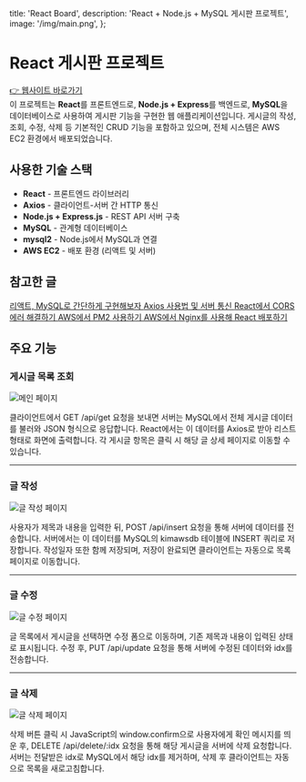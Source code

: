   title: 'React Board',
  description: 'React + Node.js + MySQL 게시판 프로젝트',
  image: '/img/main.png',
};

#  React 게시판 프로젝트

<div className="flex flex-col space-y-2 text-blue-600 h-[30px] font-semibold">
  <a href="http://3.34.177.110/" target="_blank" rel="noopener noreferrer">👉 웹사이트 바로가기</a>
</div>

<div className="mt-2 text-gray-700">
  이 프로젝트는 <strong>React</strong>를 프론트엔드로, <strong>Node.js + Express</strong>를 백엔드로, <strong>MySQL</strong>을 데이터베이스로 사용하여 게시판 기능을 구현한 웹 애플리케이션입니다.  
  게시글의 작성, 조회, 수정, 삭제 등 기본적인 CRUD 기능을 포함하고 있으며, 전체 시스템은 AWS EC2 환경에서 배포되었습니다.
</div>

<div className="border-b border-gray-300 my-4" />

##  사용한 기술 스택

<ul className="list-disc pl-5 text-gray-800 space-y-1">
  <li><strong>React</strong> - 프론트엔드 라이브러리</li>
  <li><strong>Axios</strong> - 클라이언트-서버 간 HTTP 통신</li>
  <li><strong>Node.js + Express.js</strong> - REST API 서버 구축</li>
  <li><strong>MySQL</strong> - 관계형 데이터베이스</li>
  <li><strong>mysql2</strong> - Node.js에서 MySQL과 연결</li>
  <li><strong>AWS EC2</strong> - 배포 환경 (리액트 및 서버)</li>
</ul>

<div className="border-b border-gray-300 my-4" />

##  참고한 글

<div className="flex flex-col space-y-2 text-blue-600 font-medium mt-2">
  <a href="https://sungt.tistory.com/20?category=1029329" target="_blank" rel="noopener noreferrer">
    리액트, MySQL로 간단하게 구현해보자
  </a>
  <a href="https://velog.io/@zofqofhtltm8015/Axios-%EC%82%AC%EC%9A%A9%EB%B2%95-%EC%84%9C%EB%B2%84-%ED%86%B5%EC%8B%A0-%ED%95%B4%EB%B3%B4%EA%B8%B0" target="_blank" rel="noopener noreferrer">
    Axios 사용법 및 서버 통신
  </a>
  <a href="https://velog.io/@yunsungyang-omc/React-React-App%EC%97%90%EC%84%9C-CORS-%EC%9D%B4%EC%8A%88-%ED%95%B4%EA%B2%B0%ED%95%98%EA%B8%B0" target="_blank" rel="noopener noreferrer">
    React에서 CORS 에러 해결하기
  </a>
  <a href="https://develop-const.tistory.com/42" target="_blank" rel="noopener noreferrer">
    AWS에서 PM2 사용하기
  </a>
  <a href="https://velog.io/@jjmclo159/Nginx%EB%A1%9C-React-%EB%B0%B0%ED%8F%AC%ED%95%98%EA%B8%B0-%EB%A6%AC%EB%88%85%EC%8A%A4-%ED%99%98%EA%B2%BD" target="_blank" rel="noopener noreferrer">
    AWS에서 Nginx를 사용해 React 배포하기
  </a>
</div>

<div className="border-b border-gray-300 my-4" />

##  주요 기능

<div className="space-y-6 mt-4">

###  게시글 목록 조회

![메인 페이지](/img/main.png)

<div className="text-base text-gray-800">
  클라이언트에서 GET /api/get 요청을 보내면 서버는 MySQL에서 전체 게시글 데이터를 불러와 JSON 형식으로 응답합니다.  
  React에서는 이 데이터를 Axios로 받아 리스트 형태로 화면에 출력합니다.  
  각 게시글 항목은 클릭 시 해당 글 상세 페이지로 이동할 수 있습니다.
</div>

---

###  글 작성

![글 작성 페이지](/img/min.png)

<div className="text-base text-gray-800">
  사용자가 제목과 내용을 입력한 뒤, POST /api/insert 요청을 통해 서버에 데이터를 전송합니다.  
  서버에서는 이 데이터를 MySQL의 kimawsdb 테이블에 INSERT 쿼리로 저장합니다.  
  작성일자 또한 함께 저장되며, 저장이 완료되면 클라이언트는 자동으로 목록 페이지로 이동합니다.
</div>

---

###  글 수정

![글 수정 페이지](/img/sujun.png)

<div className="text-base text-gray-800">
  글 목록에서 게시글을 선택하면 수정 폼으로 이동하며, 기존 제목과 내용이 입력된 상태로 표시됩니다.  
  수정 후, PUT /api/update 요청을 통해 서버에 수정된 데이터와 idx를 전송합니다.  
</div>

---

###  글 삭제

![글 삭제 페이지](/img/dlet.png)

<div className="text-base text-gray-800">
  삭제 버튼 클릭 시 JavaScript의 window.confirm으로 사용자에게 확인 메시지를 띄운 후,  
  DELETE /api/delete/:idx 요청을 통해 해당 게시글을 서버에 삭제 요청합니다.  
  서버는 전달받은 idx로 MySQL에서 해당 idx를 제거하며, 삭제 후 클라이언트는 자동으로 목록을 새로고침합니다.
</div>

</div>
